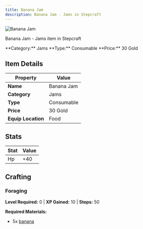 ```yaml
---
title: Banana Jam
description: Banana Jam - Jams in Stepcraft
---
```


<div className="flex items-start gap-6 mb-8">
  <div className="flex-shrink-0">
    <img src="/assets/resources/foraging/banana_jam.png" alt="Banana Jam" className="w-24 h-24 border rounded-lg" />
  </div>
  <div className="flex-1">
    <div className="space-y-2">
      <p className="text-lg text-muted-foreground">Banana Jam - Jams item in Stepcraft</p>
      <div className="flex flex-wrap gap-4 text-sm">
        <span className="px-2 py-1 bg-blue-100 dark:bg-blue-900 rounded-md">
          **Category:** Jams
        </span>
        <span className="px-2 py-1 bg-green-100 dark:bg-green-900 rounded-md">
          **Type:** Consumable
        </span>
        <span className="px-2 py-1 bg-yellow-100 dark:bg-yellow-900 rounded-md">
          **Price:** 30 Gold
        </span>
      </div>
    </div>
  </div>
</div>

## Item Details

| Property | Value |
|----------|-------|
| **Name** | Banana Jam |
| **Category** | Jams |
| **Type** | Consumable |
| **Price** | 30 Gold |
| **Equip Location** | Food |

## Stats

| Stat | Value |
|------|-------|
| Hp | +40 |

## Crafting

### Foraging

**Level Required:** 0 | **XP Gained:** 10 | **Steps:** 50

**Required Materials:**
- 5x [banana](/docs/resources/individual/banana)